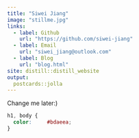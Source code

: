 ```yaml
---
title: "Siwei Jiang"
image: "stillme.jpg"
links:
  - label: Github
    url: "https://github.com/siwei-jiang"
  - label: Email
    url: "siwei_jiang@outlook.com"
  - label: Blog
    url: "blog.html"
site: distill::distill_website
output:
  postcards::jolla
---
```


Change me later:)

```css
h1, body {
  color:     #bdaeea;
}
```

